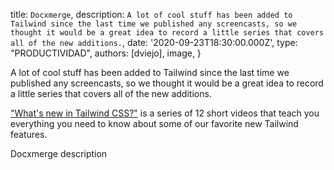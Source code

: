 

  title: `Docxmerge`,
  description: `A lot of cool stuff has been added to Tailwind since the last time we published any screencasts, so we thought it would be a great idea to record a little series that covers all of the new additions.`,
  date: '2020-09-23T18:30:00.000Z',
  type: "PRODUCTIVIDAD",
  authors: [dviejo],
  image,
}


<!--excerpt-->

A lot of cool stuff has been added to Tailwind since the last time we published any screencasts, so we thought it would be a great idea to record a little series that covers all of the new additions.

["What's new in Tailwind CSS?"](https://www.youtube.com/watch?v=b-hrxkgkG-s&list=PL5f_mz_zU5eV0_7udNKr3qffGCkJ4Avb_) is a series of 12 short videos that teach you everything you need to know about some of our favorite new Tailwind features.

<!--/excerpt-->

Docxmerge description

